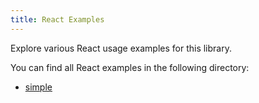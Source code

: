 ```yaml
---
title: React Examples
---
```


Explore various React usage examples for this library.

You can find all React examples in the following directory:

- [simple](https://github.com/Alexanderdunlop/mentis/tree/839f57d9210bcb8131018d2339ebf594cdbdc423/packages/examples/react/simple)
